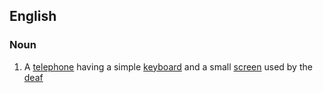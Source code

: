 ==English==

===Noun===
{{en-noun}}

#{{British}} A [[telephone]] having a simple [[keyboard]] and a small [[screen]] used by the [[deaf]]